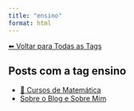 ```yaml
---
title: "ensino"
format: html
---
```


[⬅ Voltar para Todas as Tags](../tags.qmd)

## Posts com a tag **ensino**

- [🧮 Cursos de Matemática](/posts/cursos/matematica/index.html)
- [Sobre o Blog e Sobre Mim](/posts/pessoal/sobre-o-blog.html)
